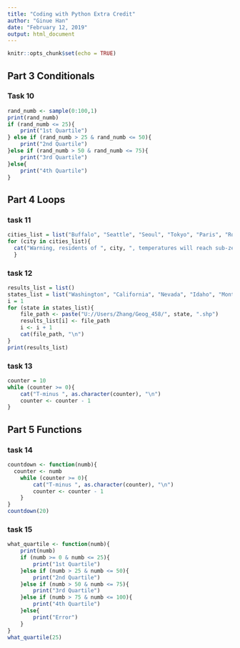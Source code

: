 ---
title: "Coding with Python Extra Credit"
author: "Ginue Han"
date: "February 12, 2019"
output: html_document
---

```{r setup, include=FALSE}
knitr::opts_chunk$set(echo = TRUE)
```

## Part 3 Conditionals
### Task 10
```{r}
rand_numb <- sample(0:100,1)
print(rand_numb)
if (rand_numb <= 25){
    print("1st Quartile")
} else if (rand_numb > 25 & rand_numb <= 50){
    print("2nd Quartile")
}else if (rand_numb > 50 & rand_numb <= 75){
    print("3rd Quartile")
}else{
    print("4th Quartile")
}
```

## Part 4 Loops
### task 11
```{r}
cities_list = list("Buffalo", "Seattle", "Seoul", "Tokyo", "Paris", "Rome")
for (city in cities_list){
  cat("Warning, residents of ", city, ", temperatures will reach sub-zero temperatures today, please stay indoors if possible \n")
  }
```
### task 12
```{r}
results_list = list()
states_list = list("Washington", "California", "Nevada", "Idaho", "Montana", "Utah", "Colorado", "New Mexico")
i = 1
for (state in states_list){
    file_path <- paste("U://Users/Zhang/Geog_458/", state, ".shp")
    results_list[i] <- file_path
    i <- i + 1
    cat(file_path, "\n")
}
print(results_list)
```
### task 13
```{r}
counter = 10
while (counter >= 0){
    cat("T-minus ", as.character(counter), "\n")
    counter <- counter - 1
}
```

## Part 5 Functions
### task 14
```{r}
countdown <- function(numb){
  counter <- numb
    while (counter >= 0){
        cat("T-minus ", as.character(counter), "\n")
        counter <- counter - 1
    }
}
countdown(20)
```

### task 15
```{r}
what_quartile <- function(numb){
    print(numb)
    if (numb >= 0 & numb <= 25){
        print("1st Quartile")
    }else if (numb > 25 & numb <= 50){
        print("2nd Quartile")
    }else if (numb > 50 & numb <= 75){
        print("3rd Quartile")
    }else if (numb > 75 & numb <= 100){
        print("4th Quartile")
    }else{
        print("Error")
    }
}
what_quartile(25)

```